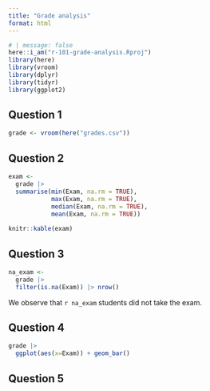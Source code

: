 ```yaml
---
title: "Grade analysis"
format: html
---
```


```r
# | message: false
here::i_am("r-101-grade-analysis.Rproj")
library(here)
library(vroom)
library(dplyr)
library(tidyr)
library(ggplot2)
```


## Question 1
```r
grade <- vroom(here("grades.csv"))

```

## Question 2
```r
exam <-
  grade |>
  summarise(min(Exam, na.rm = TRUE),
            max(Exam, na.rm = TRUE),
            median(Exam, na.rm = TRUE),
            mean(Exam, na.rm = TRUE))
  
knitr::kable(exam)
```

## Question 3
```r
na_exam <- 
  grade |>
  filter(is.na(Exam)) |> nrow()
```
We observe that `r na_exam` students did not take the exam.

## Question 4
```r
grade |>
  ggplot(aes(x=Exam)) + geom_bar()

```

## Question 5
```r

```


